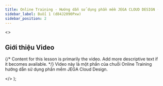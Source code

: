 ```yaml
---
title: Online Training - Hướng dẫn sử dụng phần mềm JEGA CLOUD DESIGN (Buổi 1) - d84J2090Pxw
sidebar_label: Buổi 1 (d84J2090Pxw)
sidebar_position: 2
---
```



  <>
    <h2>Giới thiệu Video</h2>
    <p>
      {/* Content for this lesson is primarily the video. Add more descriptive text if it becomes available. */}
      Video này là một phần của chuỗi Online Training hướng dẫn sử dụng phần mềm JEGA Cloud Design.
    </p>
  </>
);


<VideoWithTimestamps
  youtubeId="d84J2090Pxw"
  videoPlayerTitle="Online Training - Hướng dẫn sử dụng phần mềm JEGA CLOUD DESIGN (Buổi 1) - d84J2090Pxw"
  introContent={introContentOtJcd02}
  timestamps={timestampsDataOtJcd02}
/>
